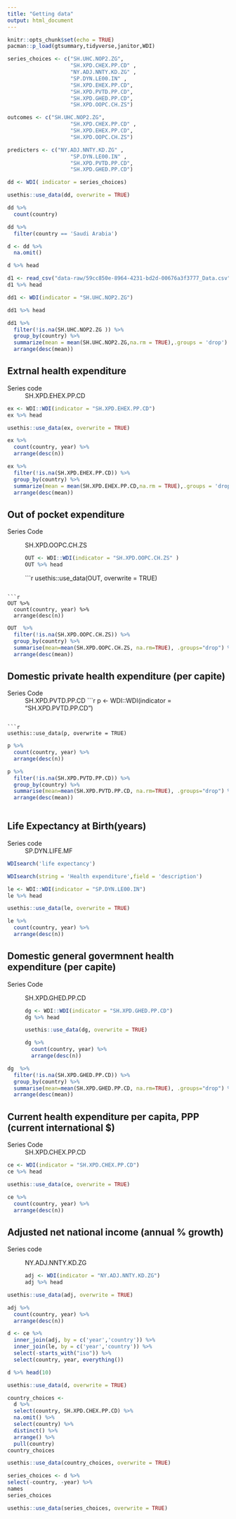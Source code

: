 ```yaml
---
title: "Getting data"
output: html_document
---
```


```r
knitr::opts_chunk$set(echo = TRUE)
pacman::p_load(gtsummary,tidyverse,janitor,WDI)
```




```r
series_choices <- c("SH.UHC.NOP2.ZG", 
                    "SH.XPD.CHEX.PP.CD" ,
                    "NY.ADJ.NNTY.KD.ZG" ,
                    "SP.DYN.LE00.IN" ,
                    "SH.XPD.EHEX.PP.CD",
                    "SH.XPD.PVTD.PP.CD",
                    "SH.XPD.GHED.PP.CD",
                    "SH.XPD.OOPC.CH.ZS")
```


```r
outcomes <- c("SH.UHC.NOP2.ZG", 
                    "SH.XPD.CHEX.PP.CD" ,
                    "SH.XPD.EHEX.PP.CD",
                    "SH.XPD.OOPC.CH.ZS")
```


```r
predicters <- c("NY.ADJ.NNTY.KD.ZG" ,
                    "SP.DYN.LE00.IN" ,
                    "SH.XPD.PVTD.PP.CD",
                    "SH.XPD.GHED.PP.CD")
```




```r
dd <- WDI( indicator = series_choices)
```

```r
usethis::use_data(dd, overwrite = TRUE)
```



```r
dd %>% 
  count(country)
```
```r
dd %>% 
  filter(country == 'Saudi Arabia')
```


```r
d <- dd %>%
  na.omit() 

d %>% head
```


```r
d1 <- read_csv("data-raw/59cc850e-8964-4231-bd2d-00676a3f3777_Data.csv")
d1 %>% head
```
```r
dd1 <- WDI(indicator = "SH.UHC.NOP2.ZG") 
```

```r
dd1 %>% head
```

```r
dd1 %>% 
  filter(!is.na(SH.UHC.NOP2.ZG )) %>% 
  group_by(country) %>% 
  summarize(mean = mean(SH.UHC.NOP2.ZG,na.rm = TRUE),.groups = 'drop') %>% 
  arrange(desc(mean))
```

## Extrnal health expenditure 
Series code
:   SH.XPD.EHEX.PP.CD

```r
ex <- WDI::WDI(indicator = "SH.XPD.EHEX.PP.CD")
ex %>% head
```

```r
usethis::use_data(ex, overwrite = TRUE)

```
```r
ex %>% 
  count(country, year) %>% 
  arrange(desc(n))
```
```r
ex %>% 
  filter(!is.na(SH.XPD.EHEX.PP.CD)) %>% 
  group_by(country) %>% 
  summarize(mean = mean(SH.XPD.EHEX.PP.CD,na.rm = TRUE),.groups = 'drop') %>% 
  arrange(desc(mean))
```

## Out of pocket expenditure
Series Code
:     SH.XPD.OOPC.CH.ZS
```r
OUT <- WDI::WDI(indicator = "SH.XPD.OOPC.CH.ZS" )
OUT %>% head
```
```r
usethis::use_data(OUT, overwrite = TRUE)

```

```r
OUT %>% 
  count(country, year) %>% 
  arrange(desc(n))
```

```r
OUT  %>% 
  filter(!is.na(SH.XPD.OOPC.CH.ZS)) %>% 
  group_by(country) %>% 
  summarise(mean=mean(SH.XPD.OOPC.CH.ZS, na.rm=TRUE), .groups="drop") %>% 
  arrange(desc(mean))
```




## Domestic private health expenditure (per capite)
Series Code
:    SH.XPD.PVTD.PP.CD
```r
p <- WDI::WDI(indicator = "SH.XPD.PVTD.PP.CD")

```

```r
usethis::use_data(p, overwrite = TRUE)
```
```r
p %>% 
  count(country, year) %>% 
  arrange(desc(n))
```

```r
p %>% 
  filter(!is.na(SH.XPD.PVTD.PP.CD)) %>% 
  group_by(country) %>% 
  summarise(mean=mean(SH.XPD.PVTD.PP.CD, na.rm=TRUE), .groups="drop") %>% 
  arrange(desc(mean))
  
```




## Life Expectancy at Birth(years)

Series code
:  SP.DYN.LIFE.MF

```r

WDIsearch('life expectancy')
```

```r
WDIsearch(string = 'Health expenditure',field = 'description')
```

```r
le <- WDI::WDI(indicator = "SP.DYN.LE00.IN")
le %>% head
```

```r
usethis::use_data(le, overwrite = TRUE)
```

```r
le %>% 
  count(country, year) %>% 
  arrange(desc(n))

```


## Domestic general govermnent health expenditure (per capite)
Series Code
:    SH.XPD.GHED.PP.CD
```r
dg <- WDI::WDI(indicator = "SH.XPD.GHED.PP.CD")
dg %>% head
```
```r
usethis::use_data(dg, overwrite = TRUE)
```
```r
dg %>% 
  count(country, year) %>% 
  arrange(desc(n))
```


```r
dg  %>% 
  filter(!is.na(SH.XPD.GHED.PP.CD)) %>% 
  group_by(country) %>% 
  summarise(mean=mean(SH.XPD.GHED.PP.CD, na.rm=TRUE), .groups="drop") %>% 
  arrange(desc(mean))
```






##  Current health expenditure per capita, PPP (current international $)

Series Code
:  SH.XPD.CHEX.PP.CD

```r
ce <- WDI(indicator = "SH.XPD.CHEX.PP.CD")
ce %>% head
```

```r
usethis::use_data(ce, overwrite = TRUE)

```
```r

ce %>% 
  count(country, year) %>% 
  arrange(desc(n))

```


## Adjusted net national income (annual % growth)

Series code
:  NY.ADJ.NNTY.KD.ZG
```r
adj <- WDI(indicator = "NY.ADJ.NNTY.KD.ZG")
adj %>% head
```

```r
usethis::use_data(adj, overwrite = TRUE)
```

```r
adj %>% 
  count(country, year) %>% 
  arrange(desc(n))
```
```r
d <- ce %>% 
  inner_join(adj, by = c('year','country')) %>% 
  inner_join(le, by = c('year','country')) %>% 
  select(-starts_with("iso")) %>% 
  select(country, year, everything())

d %>% head(10)
```
```r
usethis::use_data(d, overwrite = TRUE)
```




```r
country_choices <- 
  d %>% 
  select(country, SH.XPD.CHEX.PP.CD) %>% 
  na.omit() %>% 
  select(country) %>% 
  distinct() %>% 
  arrange() %>% 
  pull(country)
country_choices

```

```r
usethis::use_data(country_choices, overwrite = TRUE)
```
```r
series_choices <- d %>% 
select(-country, -year) %>% 
names
series_choices
```

```r
usethis::use_data(series_choices, overwrite = TRUE)
```

